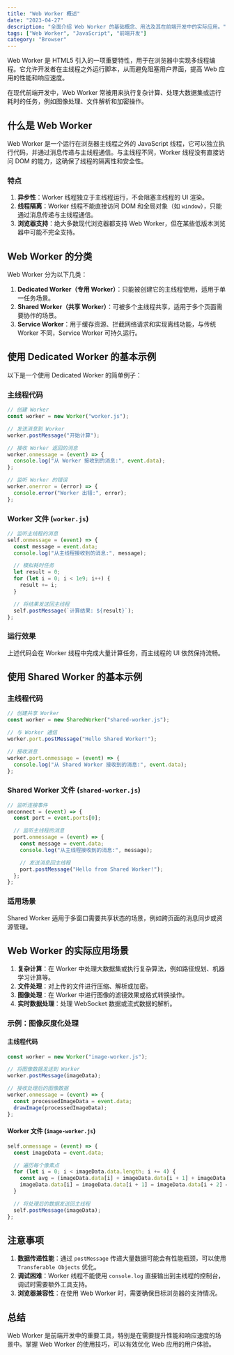 ```yaml
---
title: "Web Worker 概述"
date: "2023-04-27"
description: "全面介绍 Web Worker 的基础概念、用法及其在前端开发中的实际应用。"
tags: ["Web Worker", "JavaScript", "前端开发"]
category: "Browser"
---
```


Web Worker 是 HTML5 引入的一项重要特性，用于在浏览器中实现多线程编程。它允许开发者在主线程之外运行脚本，从而避免阻塞用户界面，提高 Web 应用的性能和响应速度。

在现代前端开发中，Web Worker 常被用来执行复杂计算、处理大数据集或运行耗时的任务，例如图像处理、文件解析和加密操作。

## 什么是 Web Worker

Web Worker 是一个运行在浏览器主线程之外的 JavaScript 线程，它可以独立执行代码，并通过消息传递与主线程通信。与主线程不同，Worker 线程没有直接访问 DOM 的能力，这确保了线程的隔离性和安全性。

### 特点

1. **异步性**：Worker 线程独立于主线程运行，不会阻塞主线程的 UI 渲染。
2. **线程隔离**：Worker 线程不能直接访问 DOM 和全局对象（如 `window`），只能通过消息传递与主线程通信。
3. **浏览器支持**：绝大多数现代浏览器都支持 Web Worker，但在某些低版本浏览器中可能不完全支持。

## Web Worker 的分类

Web Worker 分为以下几类：
1. **Dedicated Worker（专用 Worker）**：只能被创建它的主线程使用，适用于单一任务场景。
2. **Shared Worker（共享 Worker）**：可被多个主线程共享，适用于多个页面需要协作的场景。
3. **Service Worker**：用于缓存资源、拦截网络请求和实现离线功能，与传统 Worker 不同，Service Worker 可持久运行。

## 使用 Dedicated Worker 的基本示例

以下是一个使用 Dedicated Worker 的简单例子：

### 主线程代码

```javascript
// 创建 Worker
const worker = new Worker("worker.js");

// 发送消息到 Worker
worker.postMessage("开始计算");

// 接收 Worker 返回的消息
worker.onmessage = (event) => {
  console.log("从 Worker 接收到的消息:", event.data);
};

// 监听 Worker 的错误
worker.onerror = (error) => {
  console.error("Worker 出错:", error);
};
```

### Worker 文件 (`worker.js`)

```javascript
// 监听主线程的消息
self.onmessage = (event) => {
  const message = event.data;
  console.log("从主线程接收到的消息:", message);

  // 模拟耗时任务
  let result = 0;
  for (let i = 0; i < 1e9; i++) {
    result += i;
  }

  // 将结果发送回主线程
  self.postMessage(`计算结果: ${result}`);
};
```

### 运行效果

上述代码会在 Worker 线程中完成大量计算任务，而主线程的 UI 依然保持流畅。

## 使用 Shared Worker 的基本示例

### 主线程代码

```javascript
// 创建共享 Worker
const worker = new SharedWorker("shared-worker.js");

// 与 Worker 通信
worker.port.postMessage("Hello Shared Worker!");

// 接收消息
worker.port.onmessage = (event) => {
  console.log("从 Shared Worker 接收到的消息:", event.data);
};
```

### Shared Worker 文件 (`shared-worker.js`)

```javascript
// 监听连接事件
onconnect = (event) => {
  const port = event.ports[0];

  // 监听主线程的消息
  port.onmessage = (event) => {
    const message = event.data;
    console.log("从主线程接收到的消息:", message);

    // 发送消息回主线程
    port.postMessage("Hello from Shared Worker!");
  };
};
```

### 适用场景

Shared Worker 适用于多窗口需要共享状态的场景，例如跨页面的消息同步或资源管理。

## Web Worker 的实际应用场景

1. **复杂计算**：在 Worker 中处理大数据集或执行复杂算法，例如路径规划、机器学习计算等。
2. **文件处理**：对上传的文件进行压缩、解析或加密。
3. **图像处理**：在 Worker 中进行图像的滤镜效果或格式转换操作。
4. **实时数据处理**：处理 WebSocket 数据或流式数据的解析。

### 示例：图像灰度化处理

#### 主线程代码

```javascript
const worker = new Worker("image-worker.js");

// 将图像数据发送到 Worker
worker.postMessage(imageData);

// 接收处理后的图像数据
worker.onmessage = (event) => {
  const processedImageData = event.data;
  drawImage(processedImageData);
};
```

#### Worker 文件 (`image-worker.js`)

```javascript
self.onmessage = (event) => {
  const imageData = event.data;

  // 遍历每个像素点
  for (let i = 0; i < imageData.data.length; i += 4) {
    const avg = (imageData.data[i] + imageData.data[i + 1] + imageData.data[i + 2]) / 3;
    imageData.data[i] = imageData.data[i + 1] = imageData.data[i + 2] = avg;
  }

  // 将处理后的数据发送回主线程
  self.postMessage(imageData);
};
```

## 注意事项

1. **数据传递性能**：通过 `postMessage` 传递大量数据可能会有性能瓶颈，可以使用 `Transferable Objects` 优化。
2. **调试困难**：Worker 线程不能使用 `console.log` 直接输出到主线程的控制台，调试时需要额外工具支持。
3. **浏览器兼容性**：在使用 Web Worker 时，需要确保目标浏览器的支持情况。

## 总结

Web Worker 是前端开发中的重要工具，特别是在需要提升性能和响应速度的场景中。掌握 Web Worker 的使用技巧，可以有效优化 Web 应用的用户体验。
